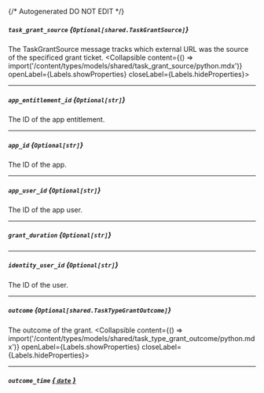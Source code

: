 {/* Autogenerated DO NOT EDIT  */}

##### `task_grant_source` *{`Optional[shared.TaskGrantSource]`}*
The TaskGrantSource message tracks which external URL was the source of the specificed grant ticket.
<Collapsible content={() => import('/content/types/models/shared/task_grant_source/python.mdx')} openLabel={Labels.showProperties} closeLabel={Labels.hideProperties}>
</Collapsible>

---
##### `app_entitlement_id` *{`Optional[str]`}*
The ID of the app entitlement.

---
##### `app_id` *{`Optional[str]`}*
The ID of the app.

---
##### `app_user_id` *{`Optional[str]`}*
The ID of the app user.

---
##### `grant_duration` *{`Optional[str]`}*

---
##### `identity_user_id` *{`Optional[str]`}*
The ID of the user.

---
##### `outcome` *{`Optional[shared.TaskTypeGrantOutcome]`}*
The outcome of the grant.
<Collapsible content={() => import('/content/types/models/shared/task_type_grant_outcome/python.mdx')} openLabel={Labels.showProperties} closeLabel={Labels.hideProperties}>
</Collapsible>

---
##### `outcome_time` [*{ `date` }*](https://docs.python.org/3/library/datetime.html#date-objects)


